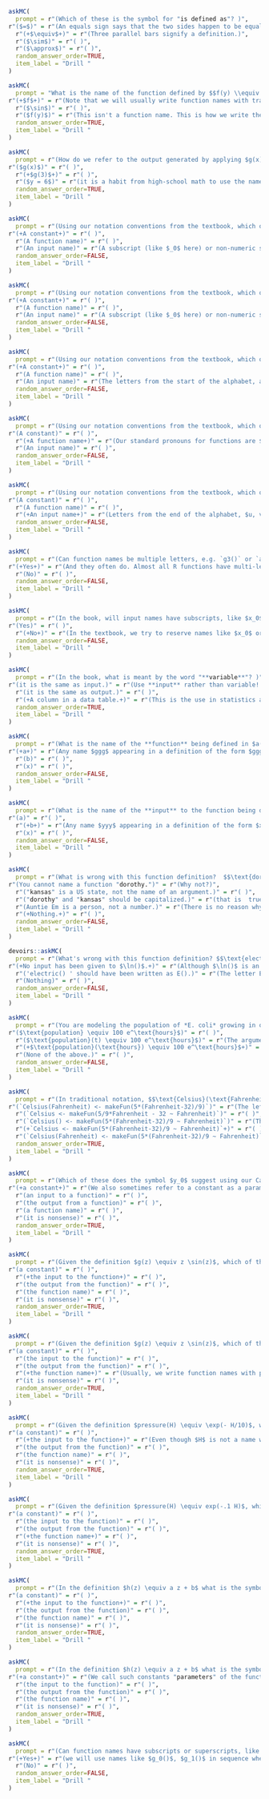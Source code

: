 ```r
askMC(
  prompt = r"(Which of these is the symbol for "is defined as"? )",
r"($=$)" = r"(An equals sign says that the two sides happen to be equal, not that the left side is **defined** as the right side.)",
  r"(+$\equiv$+)" = r"(Three parallel bars signify a definition.)",
  r"($\sim$)" = r"( )",
  r"($\approx$)" = r"( )",
  random_answer_order=TRUE,
  item_label = "Drill "
)
```

```r
askMC(
  prompt = "What is the name of the function defined by $$f(y) \\equiv \\sin(y) + e^y\\ ?$$",
r"(+$f$+)" = r"(Note that we will usually write function names with trailing parentheses, like $f()$, to remind you that $f$ refers to a function rather than an input or parameter or whatever.)",
  r"($\sin$)" = r"( )",
  r"($f(y)$)" = r"(This isn't a function name. This is how we write the **output** from applying function $f()$ to the input denoted by the name $y$.)",
  random_answer_order=TRUE,
  item_label = "Drill "
)
```

```r
askMC(
  prompt = r"(How do we refer to the output generated by applying $g(x) \equiv x+3$ to the input 3?  )",
r"($g(x)$)" = r"( )",
  r"(+$g(3)$+)" = r"( )",
  r"($y = 6$)" = r"(it is a habit from high-school math to use the name $y$ for outputs. Breaking that habit will help you learn and use calculus.)",
  random_answer_order=TRUE,
  item_label = "Drill "
)
```



```r
askMC(
  prompt = r"(Using our notation conventions from the textbook, which one of the following kinds of things is $y_0 ?$ )",
r"(+A constant+)" = r"( )",
  r"(A function name)" = r"( )",
  r"(An input name)" = r"(A subscript (like $_0$ here) or non-numeric superscript (like $^\star$) on what would otherwise be an input name will be instead a **constant**.)",
  random_answer_order=FALSE,
  item_label = "Drill "
)
```


```r
askMC(
  prompt = r"(Using our notation conventions from the textbook, which one of the following kinds of things is $t^\star?$ )",
r"(+A constant+)" = r"( )",
  r"(A function name)" = r"( )",
  r"(An input name)" = r"(A subscript (like $_0$ here) or non-numeric superscript (like $^\star$) on what would otherwise be an input name will be instead a **constant**.)",
  random_answer_order=FALSE,
  item_label = "Drill "
)
```


```r
askMC(
  prompt = r"(Using our notation conventions from the textbook, which one of the following kinds of things is $B ?$ )",
r"(+A constant+)" = r"( )",
  r"(A function name)" = r"( )",
  r"(An input name)" = r"(The letters from the start of the alphabet, a-d, or A-D will refer to a **constant**. )",
  random_answer_order=FALSE,
  item_label = "Drill "
)
```


```r
askMC(
  prompt = r"(Using our notation conventions from the textbook, which one of the following kinds of things is $F() ?$ )",
r"(A constant)" = r"( )",
  r"(+A function name+)" = r"(Our standard pronouns for functions are $f(), g(), h()$ and $F(), G(), H()$)",
  r"(An input name)" = r"( )",
  random_answer_order=FALSE,
  item_label = "Drill "
)
```


```r
askMC(
  prompt = r"(Using our notation conventions from the textbook, which one of the following kinds of things is $u ?$ )",
r"(A constant)" = r"( )",
  r"(A function name)" = r"( )",
  r"(+An input name+)" = r"(Letters from the end of the alphabet, $u, v, w, x, y, z$, generally refer to an input to a function. But, remember, something like $x_0$ will always be a constant.)",
  random_answer_order=FALSE,
  item_label = "Drill "
)
```


```r
askMC(
  prompt = r"(Can function names be multiple letters, e.g. `g3()` or `altitude()`? )",
r"(+Yes+)" = r"(And they often do. Almost all R functions have multi-letter names, like `exp()`, `sin()`, `dnorm()`, and such. When you are building a model, it is helpful to use *mnemonic* function names rather than the usual pronouns like $f(), g()$, an $h()$. We use the short pronouns throughout the book whenever we are discussing general mathematical properties rather than specific models.)",
  r"(No)" = r"( )",
  random_answer_order=FALSE,
  item_label = "Drill "
)
```

```r
askMC(
  prompt = r"(In the book, will input names have subscripts, like $x_0$ or  $u_2 ?$ )",
r"(Yes)" = r"( )",
  r"(+No+)" = r"(In the textbook, we try to reserve names like $x_0$ or $u_2$ for **constants**. But mathematics usage generally does not always adopt this helpful convention.)",
  random_answer_order=FALSE,
  item_label = "Drill "
)
```


```r
askMC(
  prompt = r"(In the book, what is meant by the word "**variable**"? )",
r"(it is the same as input.)" = r"(Use **input** rather than variable! Even if you're used to calling quantities like $x$ and $y$ variables, it is a confusing practice since it can mean so many different things. In calculus, in this course, we will try to be strict about using the words **input** and **output**)",
  r"(it is the same as output.)" = r"( )",
  r"(+A column in a data table.+)" = r"(This is the use in statistics and data science. In calculus, we will try to avoid confusing by using **input** and **output** instead.)",
  random_answer_order=TRUE,
  item_label = "Drill "
)
```



```r
askMC(
  prompt = r"(What is the name of the **function** being defined in $a(b) \equiv 3 x + 2 b$? )",
r"(+a+)" = r"(Any name $ggg$ appearing in a definition of the form $ggg(xxx) \equiv \cdots$ is being explicitly declared as the name of the function. Names don't have to be $f()$, $g()$, or $h()$, even though those are the pronouns we use most often.)",
  r"(b)" = r"( )",
  r"(x)" = r"( )",
  random_answer_order=FALSE,
  item_label = "Drill "
)
```




```r
askMC(
  prompt = r"(What is the name of the **input** to the function being defined in $a(b) \equiv 3 x + 2 b$? )",
r"(a)" = r"( )",
  r"(+b+)" = r"(Any name $yyy$ appearing in a definition of the form $xxx(yyy) \equiv \cdots$ is being explicitly declared as the name of the the argument. Names don't have to be $x, y, z, t, u, v, w$, even though those are the names we use most often.)",
  r"(x)" = r"( )",
  random_answer_order=FALSE,
  item_label = "Drill "
)
```

```r
askMC(
  prompt = r"(What is wrong with this function definition?  $$\text{dorothy(kansas)} \equiv niece_of(AuntieEm) \times \text{kansas}\ ?$$)",
r"(You cannot name a function "dorothy.")" = r"(Why not?)",
  r"("kansas" is a US state, not the name of an argument.)" = r"( )",
  r"("dorothy" and "kansas" should be capitalized.)" = r"(that is  true in English, but we are writing mathematics here and we get to make the choices.)",
  r"(Auntie Em is a person, not a number.)" = r"(There is no reason why a person cannot be the argument to a function. For instance, we might have blood_pressure(patient3252).)",
  r"(+Nothing.+)" = r"( )",
  random_answer_order=FALSE,
  item_label = "Drill "
)
```

```r
devoirs::askMC(
  prompt = r"(What's wrong with this function definition? $$\text{electric}(z) \equiv 3 z + \ln()$$ )",
r"(+No input has been given to $\ln()$.+)" = r"(Although $\ln()$ is an important function, on the right-hand side of the definition, it can only make sense if it is evaluated on some argument. So writing $\ln(z)$ or even $\ln(year)$ would have made this a proper function definition.)",
  r"('electric() ' should have been written as E().)" = r"(The letter E can be a fine function name, but so can 'electric.')",
  r"(Nothing)" = r"( )",
  random_answer_order=FALSE,
  item_label = "Drill "
)
```

```r
askMC(
  prompt = r"(You are modeling the population of *E. coli* growing in optimal conditions. (Optimal for the *E. coli*, not for you!)  In R, you've written `population <- makeFun(100*exp(hours) ~ hours)` What's the correct definition in traditional notation? )",
r"($\text{population} \equiv 100 e^\text{hours}$)" = r"( )",
  r"($\text{population}(t) \equiv 100 e^\text{hours}$)" = r"(The argument should be called hours, not t.)",
  r"(+$\text{population}(\text{hours}) \equiv 100 e^\text{hours}$+)" = r"( )",
  r"(None of the above.)" = r"( )",
  random_answer_order=FALSE,
  item_label = "Drill "
)
```



```r
askMC(
  prompt = r"(In traditional notation, $$\text{Celsius}(\text{Fahrenheit}) \equiv \frac{5}{9} (\text{Fahrenheit} - 32)$$ defines a function named `Celsius()`. This of the following correctly defines that function in R? )",
r"(`Celsius(Fahrenheit) <- makeFun(5*(Fahrenheit-32)/9)`)" = r"(The left side of the assignment operator `<-` should be simply the name of the function, in this case `Celsius`.)",
  r"(`Celsius <- makeFun(5/9*Fahrenheit - 32 ~ Fahrenheit)`)" = r"( )",
  r"(`Celsius() <- makeFun(5*(Fahrenheit-32)/9 ~ Fahrenheit)`)" = r"(The `()` in `Celsius()` are not allowed in an R name.)",
  r"(+`Celsius <- makeFun(5*(Fahrenheit-32)/9 ~ Fahrenheit)`+)" = r"( )",
  r"(`Celsius(Fahrenheit) <- makeFun(5*(Fahrenheit-32)/9 ~ Fahrenheit)`)" = r"(Everything is good, but the name on the left side of the assignment operator `<-` should be simply `Celsius`)",
  random_answer_order=TRUE,
  item_label = "Drill "
)
```


```r
askMC(
  prompt = r"(Which of these does the symbol $y_0$ suggest using our CalcZ notation conventions? )",
r"(+a constant+)" = r"(We also sometimes refer to a constant as a parameter.)",
  r"(an input to a function)" = r"( )",
  r"(the output from a function)" = r"( )",
  r"(a function name)" = r"( )",
  r"(it is nonsense)" = r"( )",
  random_answer_order=TRUE,
  item_label = "Drill "
)
```



```r
askMC(
  prompt = r"(Given the definition $g(z) \equiv z \sin(z)$, which of these does the symbol $z$ suggest using our CalcZ notation conventions? )",
r"(a constant)" = r"( )",
  r"(+the input to the function+)" = r"( )",
  r"(the output from the function)" = r"( )",
  r"(the function name)" = r"( )",
  r"(it is nonsense)" = r"( )",
  random_answer_order=TRUE,
  item_label = "Drill "
)
```



```r
askMC(
  prompt = r"(Given the definition $g(z) \equiv z \sin(z)$, which of these does the symbol $g$ suggest using our CalcZ notation conventions? )",
r"(a constant)" = r"( )",
  r"(the input to the function)" = r"( )",
  r"(the output from the function)" = r"( )",
  r"(+the function name+)" = r"(Usually, we write function names with parentheses, like $g()$, just as a reminder that the name refers to a function.)",
  r"(it is nonsense)" = r"( )",
  random_answer_order=TRUE,
  item_label = "Drill "
)
```



```r
askMC(
  prompt = r"(Given the definition $pressure(H) \equiv \exp(- H/10)$, which of these does the symbol $H$ suggest using our CalcZ notation conventions? )",
r"(a constant)" = r"( )",
  r"(+the input to the function+)" = r"(Even though $H$ is not a name we will use frequently for the input to a function, whenever you see $f(H) \equiv ...$, you know that $H$ is being explicitly declared to be a function.)",
  r"(the output from the function)" = r"( )",
  r"(the function name)" = r"( )",
  r"(it is nonsense)" = r"( )",
  random_answer_order=TRUE,
  item_label = "Drill "
)
```



```r
askMC(
  prompt = r"(Given the definition $pressure(H) \equiv exp(-.1 H)$, which of these does the symbol $pressure$ suggest using our CalcZ notation conventions? )",
r"(a constant)" = r"( )",
  r"(the input to the function)" = r"( )",
  r"(the output from the function)" = r"( )",
  r"(+the function name+)" = r"( )",
  r"(it is nonsense)" = r"( )",
  random_answer_order=TRUE,
  item_label = "Drill "
)
```



```r
askMC(
  prompt = r"(In the definition $h(z) \equiv a z + b$ what is the symbol $z$? )",
r"(a constant)" = r"( )",
  r"(+the input to the function+)" = r"( )",
  r"(the output from the function)" = r"( )",
  r"(the function name)" = r"( )",
  r"(it is nonsense)" = r"( )",
  random_answer_order=TRUE,
  item_label = "Drill "
)
```



```r
askMC(
  prompt = r"(In the definition $h(z) \equiv a z + b$ what is the symbol $a$? )",
r"(+a constant+)" = r"(We call such constants "parameters" of the function.)",
  r"(the input to the function)" = r"( )",
  r"(the output from the function)" = r"( )",
  r"(the function name)" = r"( )",
  r"(it is nonsense)" = r"( )",
  random_answer_order=TRUE,
  item_label = "Drill "
)
```

```r
askMC(
  prompt = r"(Can function names have subscripts or superscripts, like $g_0()$ or  $f'() ?$ )",
r"(+Yes+)" = r"(we will use names like $g_0()$, $g_1()$ in sequence when we are discussing a set of functions that are very closely related, such as refinements.)",
  r"(No)" = r"( )",
  random_answer_order=FALSE,
  item_label = "Drill "
)
```
